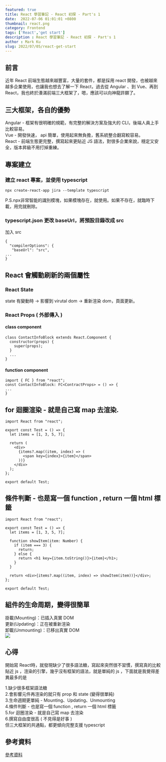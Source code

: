 ```yaml
---
featured: true
title: React 學習筆記 - React 初探 - Part's 1
date:  2022-07-06 01:01:01 +0800
thumbnail: react.png
category: Frontend
tags: ['React','get start']
description : React 學習筆記 - React 初探 - Part's 1
author : Mark Ku
slug: 2022/07/05/react-get-start
---
```


## 前言
近年 React 前端生態越來越豐富，大量的套件，都是採用 react 開發，也被越來越多企業使用，也讓我也想去了解一下 React，過去從 Angular 、到 Vue、再到 React，我也終於湊滿前端三大框架了，嗯，應該可以向神龍許願了。

## 三大框架，各自的優勢
Angular - 框架有很明確的規範，有完整的解決方案及強大的 CLI，後端人員上手比較容易。  
Vue - 開發快速， api 簡單，使用起來無負擔，舊系統整合翻寫較容易。  
React - 前端生態更完整，撰寫起來更貼近 JS 語法，對很多企業來說，穩定又安全，版本昇級不用打掉重練。  

## 專案建立
### 建立 react 專案，並使用 typescript 
```
npx create-react-app jira --template typescript
```
P.S.npx非常智能的識別模塊，如果模塊存在，就使用。如果不存在，就臨時下載，用完就刪除。


### typescript.json 更改 baseUrl，將預設目錄改成 src

加入 src  
```
{
  "compilerOptions": {
   "baseUrl": "src",
...
}
```

## React 會觸動刷新的兩個屬性
### React State  
state 有變動時 -> 影響到 virutal dom -> 重新渲染 dom，頁面更新。  
### React Props ( 外部傳入 )
#### class component 
```
class ContactInfoBlock extends React.Component {
  constructor(props) {
    super(props);
  } 
  ...
}
```
#### function component
```
import { FC } from "react";
const ContactInfoBlock: FC<ContractProps> = () => {
...
}	
```

## for 迴圈渲染 - 就是自己寫 map 去渲染.

```
import React from "react";

export const Test = () => {
  let items = [1, 3, 5, 7];

  return (
    <div>
      {items?.map((item, index) => (
        <span key={index}>{item}</span>
      ))}
    </div>
  );
};

export default Test;
```

## 條件判斷  -  也是寫一個 function , return 一個 html 標籤
```
import React from "react";

export const Test = () => {
  let items = [1, 3, 5, 7];

  function showItem(item: Number) {
    if (item === 3) {
      return;
    } else {
      return <h1 key={item.toString()}>{item}</h1>;
    }
  }

  return <div>{items?.map((item, index) => showItem(item))}</div>;
};

export default Test;
```

## 組件的生命周期，變得很簡單
掛載(Mounting)：已插入真實 DOM  
更新(Updating)：正在被重新渲染  
卸載(Unmounting)：已移出真實 DOM  
![](https://i.imgur.com/KnnGOO7.png)

## 心得
開始寫 React時，就發現缺少了很多語法糖，寫起來突然很不習慣，撰寫真的比較貼近 js ，渲染的引擎，幾乎沒有框架的語法，就是單純的 js ，下面就是我覺得差異最多的是  

1.缺少很多框架語法糖  
2.會影響元件再渲染的就只有 prop 和 state  (變得很單純)  
3.生命週期更單純 - Mounting、Updating、Unmounting  
4.條件判斷  -  也是寫一個 function , return 一個 html 標籤  
5.for 迴圈渲染 - 就是自己寫 map 去渲染  
6.撰寫自由度很高 ( 不見得是好事 )  
但三大框架的共通點，都更傾向完整支援 typescript


## 參考資料
[參考資料](https://www.runoob.com/react/react-component-life-cycle.html)  